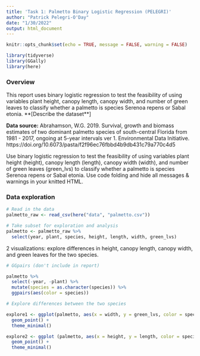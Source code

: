 ```yaml
---
title: 'Task 1: Palmetto Binary Logistic Regression (PELEGRI)'
author: "Patrick Pelegri-O'Day"
date: "1/30/2022"
output: html_document
---
```


```r
knitr::opts_chunk$set(echo = TRUE, message = FALSE, warning = FALSE)

library(tidyverse)
library(GGally)
library(here)
```


### Overview
This report uses binary logistic regression to test the feasibility of using variables plant height, canopy length, canopy width, and number of green leaves to classify whether a palmetto is species Serenoa repens or Sabal etonia. **[Describe the dataset**]

**Data source:** Abrahamson, W.G. 2019. Survival, growth and biomass estimates of two dominant palmetto species of south-central Florida from 1981 - 2017, ongoing at 5-year intervals ver 1. Environmental Data Initiative. https://doi.org/10.6073/pasta/f2f96ec76fbbd4b9db431c79a770c4d5

Use binary logistic regression to test the feasibility of using variables plant height (height), canopy length (length), canopy width (width), and number of green leaves (green_lvs) to classify whether a palmetto is species Serenoa repens or Sabal etonia. Use code folding and hide all messages & warnings in your knitted HTML.

### Data exploration

```r
# Read in the data
palmetto_raw <- read_csv(here("data", "palmetto.csv"))

# Take subset for exploration and analysis
palmetto <- palmetto_raw %>% 
  select(year, plant, species, height, length, width, green_lvs)
```

2 visualizations: explore differences in height, canopy length, canopy width, and green leaves for the two species.

```r
# GGpairs (don't include in report)

palmetto %>% 
  select(-year, -plant) %>% 
  mutate(species = as.character(species)) %>% 
  ggpairs(aes(color = species))
```


```r
# Explore differences between the two species

explore1 <- ggplot(palmetto, aes(x = width, y = green_lvs, color = species)) +
  geom_point() +
  theme_minimal()

explore2 <- ggplot (palmetto, aes(x = height, y = length, color = species)) +
  geom_point() + 
  theme_minimal()


```


